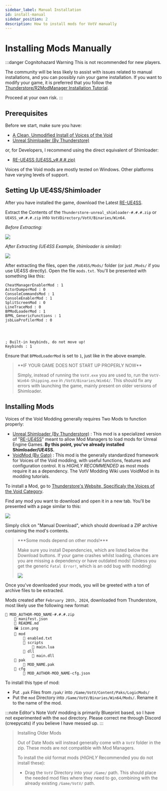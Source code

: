 ```yaml
---
sidebar_label: Manual Installation
id: install-manual
sidebar_position: 2
description: How to install mods for VotV manually
---
```


# Installing Mods Manually

:::danger Cognitohazard Warning
This is not recommended for new players.

The community will be less likely to assist with issues related to manual installations, and you can possibly ruin your game installation. If you want to modify your game, it is preferred that you follow the [Thunderstore/R2ModManager Installation Tutorial](./install-modman).

Proceed at your own risk.
:::

## Prerequisites

Before we start, make sure you have:

- [A Clean, Unmodified Install of Voices of the Void](https://mrdrnose.itch.io/votv)
- [Unreal Shimloader (By Thunderstore)](https://thunderstore.io/c/voices-of-the-void/p/Thunderstore/unreal_shimloader/)

or, for Developers, I recommend using the direct equivalent of Shimloader:

- [RE-UE4SS (UE4SS_v#.#.#.zip)](https://github.com/UE4SS-RE/RE-UE4SS/releases/latest)

Voices of the Void mods are mostly tested on Windows. Other platforms have varying levels of support.

## Setting Up UE4SS/Shimloader

After you have installed the game, download the Latest [RE-UE4SS](https://github.com/UE4SS-RE/RE-UE4SS/releases/latest).

Extract the Contents of the `Thunderstore-unreal_shimloader-#.#.#.zip` or `UE4SS_v#.#.#.zip` into `VotVDirectory/VotV/Binaries/Win64`.

*Before Extracting:*

![](img/manual-before.png)

*After Extracting (UE4SS Example, Shimloader is similar):*

![](img/manual-after.png)

After extracting the files, open the `/UE4SS/Mods/` folder (or just `/Mods/` if you use UE4SS directly). Open the file `mods.txt`. You'll be presented with something like this:

```
CheatManagerEnablerMod : 1
ActorDumperMod : 0
ConsoleCommandsMod : 1
ConsoleEnablerMod : 1
SplitScreenMod : 0
LineTraceMod : 0
BPModLoaderMod : 1
BPML_GenericFunctions : 1
jsbLuaProfilerMod : 0




; Built-in keybinds, do not move up!
Keybinds : 1
```

Ensure that `BPModLoaderMod` is set to `1`, just like in the above example.

<blockquote>
**IF YOUR GAME DOES NOT START UP PROPERLY NOW**

Simply, instead of running the `VotV.exe` you are used to, run the `VotV-Win64-Shipping.exe` in `/VotV/Binaries/Win64/`. This should fix any errors with launching the game, mainly present on older versions of Shimloader.
</blockquote>

## Installing Mods

Voices of the Void Modding generally requires Two Mods to function properly:

- [Unreal Shimloader (By Thunderstore)](https://thunderstore.io/c/voices-of-the-void/p/Thunderstore/unreal_shimloader/) : This mod is a specialized version of "[RE-UE4SS](https://github.com/UE4SS-RE/RE-UE4SS)" meant to allow Mod Managers to load mods for Unreal Engine Games. **By this point, you've already installed Shimloader/UE4SS.**
- [VoidMod (By Gato)](https://thunderstore.io/c/voices-of-the-void/p/Gatohost/VoidMod/) : This mod is the generally standardized framework for Voices of the Void modding, with useful functions, features and configuration control. It is *HIGHLY RECOMMENDED* as most mods require it as a dependency. The VotV Modding Wiki uses VoidMod in its modding tutorials.

To install a Mod, go to [Thunderstore's Website, Specificaly the Voices of the Void Category](https://thunderstore.io/c/voices-of-the-void/).

Find any mod you want to download and open it in a new tab. You'll be presented with a page similar to this:

![](img/manual-modpage.png)

Simply click on "Manual Download", which should download a ZIP archive containing the mod's contents.

<blockquote>
***Some mods depend on other mods!***

Make sure you install Dependencies, which are listed below the Download buttons. If your game crashes whilst loading, chances are you are missing a dependency or have outdated mods! (Unless you get the generic `Fatal Error!`, which is an odd bug with modding)

![](img/manual-dependencies.png)
</blockquote>

Once you've downloaded your mods, you will be greeted with a ton of archive files to be extracted.

Mods created after `February 28th, 2024`, downloaded from Thunderstore, most likely use the following new format:

```
📁 MOD_AUTHOR-MOD_NAME-#.#.#.zip
    📄 manifest.json
    📄 README.md
    🖼️ icon.png
    📁 mod
        📄 enabled.txt
        📁 scripts
            📄 main.lua
        📁 dll
            📄 main.dll
    📁 pak
        📄 MOD_NAME.pak
    📁 cfg
        📄 MOD_AUTHOR-MOD_NAME-cfg.json
```

To install this type of mod:

- Put `.pak` Files from `/pak/` into `/Game/VotV/Content/Paks/LogicMods/`
- Put the `mod` Directory into `/Game/VotV/Binaries/Win64/Mods/`. Rename it to the name of the mod.

:::note Editor's Note
VotV modding is primarily Blueprint based, so I have not experimented with the `mod` directory. Please correct me through Discord (creepycats) if you believe I have messed up.
:::

<blockquote>
Installing Older Mods

Out of Date Mods will instead generally come with a `VotV` folder in the zip. These mods are not compatible with Mod Managers.

To install the old format mods (*HIGHLY* Recommended you do not install these):

- Drag the `VotV` Directory into your `/Game/` path. This should place the needed mod files where they need to go, combining with the already existing `/Game/VotV/` path.
</blockquote>

